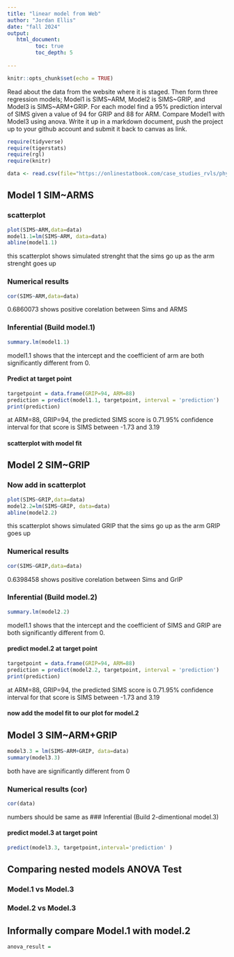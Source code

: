```yaml
---
title: "linear model from Web"
author: "Jordan Ellis"
date: "fall 2024"
output:
   html_document:
         toc: true
         toc_depth: 5
        
---
```


```r
knitr::opts_chunk$set(echo = TRUE)
```

Read about the data from the website where it is staged.  Then form three regression models; Model1 is SIMS~ARM, Model2 is SIMS~GRIP, and Model3 is SIMS~ARM+GRIP. For each model find a 95% prediction interval of SIMS given a value of 94  for GRIP and 88 for ARM. Compare Model1 with Model3 using anova. Write it up in a markdown document, push the project up to your github account and submit it back to canvas as link. 

 


```r
require(tidyverse)
require(tigerstats)
require(rgl)
require(knitr)

```

```r
data <- read.csv(file="https://onlinestatbook.com/case_studies_rvls/physical_strength/data.txt",sep="",header=TRUE)  

```

## Model 1 SIM~ARMS

### scatterplot

```r
plot(SIMS~ARM,data=data)
model1.1=lm(SIMS~ARM, data=data)
abline(model1.1)
```
this scatterplot shows simulated strenght that the sims go up as the arm strenght goes up

### Numerical results


```r
cor(SIMS~ARM,data=data)
```
 0.6860073 shows positive corelation between Sims and ARMS 

### Inferential  (Build model.1)

```r
summary.lm(model1.1)
```
model1.1 shows that the intercept and the coefficient of arm are both significantly different from 0.

#### Predict at target point

```r
targetpoint = data.frame(GRIP=94, ARM=88)
prediction = predict(model1.1, targetpoint, interval = 'prediction')
print(prediction)
```
at ARM=88, GRIP=94, the predicted SIMS score is 0.71.95% confidence interval for that score is SIMS between -1.73 and 3.19


#### scatterplot with model fit
  

## Model 2 SIM~GRIP

### Now add in scatterplot

```r
plot(SIMS~GRIP,data=data)
model2.2=lm(SIMS~GRIP, data=data)
abline(model2.2)
```

this scatterplot shows simulated GRIP that the sims go up as the arm GRIP goes up


### Numerical results 


```r
cor(SIMS~GRIP,data=data)
```

0.6398458 shows positive corelation between Sims and GrIP


### Inferential  (Build model.2)
  
```r
summary.lm(model2.2)
```
 model1.1 shows that the intercept and the coefficient of SIMS and GRIP are both significantly different from 0. 

#### predict model.2 at target point

```r
targetpoint = data.frame(GRIP=94, ARM=88)
prediction = predict(model2.2, targetpoint, interval = 'prediction')
print(prediction)
```
at ARM=88, GRIP=94, the predicted SIMS score is 0.71.95% confidence interval for that score is SIMS between -1.73 and 3.19



#### now add the model fit to our plot for model.2



## Model 3 SIM~ARM+GRIP

```r
model3.3 = lm(SIMS~ARM+GRIP, data=data)
summary(model3.3)
```

both have are significantly different from 0 

### Numerical results (cor)

```r
cor(data)
````
  
  numbers should be same as
### Inferential  (Build 2-dimentional model.3)

#### predict model.3 at target point

```r
predict(model3.3, targetpoint,interval='prediction' )
```
  

## Comparing nested models ANOVA Test

### Model.1 vs Model.3
### Model.2 vs Model.3

## Informally compare Model.1 with model.2

```r

anova_result = 
```

